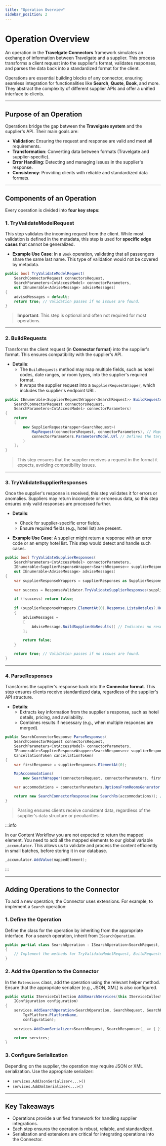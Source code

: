 ```yaml
---
title: "Operation Overview"
sidebar_position: 2
---
```



# **Operation Overview**

An operation in the **Travelgate Connectors** framework simulates an exchange of information between Travelgate and a supplier. This process transforms a client request into the supplier's format, validates responses, and parses the data back into a standardized format for the client.

Operations are essential building blocks of any connector, ensuring seamless integration for functionalities like **Search**, **Quote**, **Book**, and more. They abstract the complexity of different supplier APIs and offer a unified interface to clients.

---

## **Purpose of an Operation**

Operations bridge the gap between the **Travelgate system** and the supplier's API. Their main goals are:
- **Validation**: Ensuring the request and response are valid and meet all requirements.
- **Transformation**: Converting data between formats (Travelgate and supplier-specific).
- **Error Handling**: Detecting and managing issues in the supplier's response.
- **Consistency**: Providing clients with reliable and standardized data formats.

---

## **Components of an Operation**

Every operation is divided into **four key steps**:

### **1. TryValidateModelRequest**
This step validates the incoming request from the client. While most validation is defined in the metadata, this step is used for **specific edge cases** that cannot be generalized.

- **Example Use Case**: In a `Book` operation, validating that all passengers share the same last name. This type of validation would not be covered by metadata.

```csharp
public bool TryValidateModelRequest(
    SearchConnectorRequest connectorsRequest, 
    SearchParameters<CntAccessModel> connectorParameters,
    out IEnumerable<AdviseMessage> adviseMessages)
{
    adviseMessages = default;
    return true; // Validation passes if no issues are found.
}
```

> **Important**: This step is optional and often not required for most operations.

---

### **2. BuildRequests**
Transforms the client request (in **Connector format**) into the supplier's format. This ensures compatibility with the supplier's API.

- **Details**:
  - The `BuildRequests` method may map multiple fields, such as hotel codes, date ranges, or room types, into the supplier's required format.
  - It wraps the supplier request into a `SupplierRequestWrapper`, which includes the supplier's endpoint URL.

```csharp
public IEnumerable<SupplierRequestWrapper<SearchRequest>> BuildRequests(
    SearchConnectorRequest connectorsRequest, 
    SearchParameters<CntAccessModel> connectorParameters)
{
    return
    [
        new SupplierRequestWrapper<SearchRequest>(
            MapRequest(connectorsRequest, connectorParameters), // Maps the data to the supplier's format.
            connectorParameters.ParametersModel.Url // Defines the target URL for the request.
        )
    ];
}
```

> This step ensures that the supplier receives a request in the format it expects, avoiding compatibility issues.

---

### **3. TryValidateSupplierResponses**
Once the supplier's response is received, this step validates it for errors or anomalies. Suppliers may return incomplete or erroneous data, so this step ensures only valid responses are processed further.

- **Details**:
  - Check for supplier-specific error fields.
  - Ensure required fields (e.g., hotel list) are present.

- **Example Use Case**: A supplier might return a response with an error code or an empty hotel list. This step would detect and handle such cases.

```csharp
public bool TryValidateSupplierResponses(
    SearchParameters<CntAccessModel> connectorParameters,
    IEnumerable<SupplierResponseWrapper<SearchResponse>> supplierResponses,
    out IEnumerable<AdviseMessage> adviseMessages)
{
    var supplierResponseWrappers = supplierResponses as SupplierResponseWrapper<SearchResponse>[] ?? supplierResponses.ToArray();
    
    var success = ResponseValidator.TryValidateSupplierResponses(supplierResponseWrappers, out adviseMessages);

    if (!success) return false;
    
    if (supplierResponseWrappers.ElementAt(0).Response.ListaHoteles?.Hotel is null)
    {
        adviseMessages =
        [
            AdviseMessage.BuildSupplierNoResults() // Indicates no results from the supplier.
        ];

        return false;
    }

    return true; // Validation passes if no issues are found.
}
```

---

### **4. ParseResponses**
Transforms the supplier's response back into the **Connector format**. This step ensures clients receive standardized data, regardless of the supplier's API structure.

- **Details**:
  - Extracts key information from the supplier's response, such as hotel details, pricing, and availability.
  - Combines results if necessary (e.g., when multiple responses are merged).

```csharp
public SearchConnectorResponse ParseResponses(
    SearchConnectorRequest connectorsRequest,
    SearchParameters<CntAccessModel> connectorParameters,
    IEnumerable<SupplierResponseWrapper<SearchResponse>> supplierResponses,
    CancellationToken cancellationToken)
{
    var firstResponse = supplierResponses.ElementAt(0);

    MapAccommodations(
        new SearchWrapper(connectorsRequest, connectorParameters, firstResponse.Response));

    var accommodations = connectorParameters.OptionsFromRoomsGenerator.Combine();

    return new SearchConnectorResponse(new SearchRs(accommodations)); // Returns standardized results.
}
```

> Parsing ensures clients receive consistent data, regardless of the supplier's data structure or peculiarities.

:::info

In our Content Workflow you are not expected to return the mapped element. You need to add all the mapped elements to our global variable `_accumulator`. This allows us to validate and process the content efficiently in small batches, before storing it in our database.

```csharp
_accumulator.AddValue(mappedElement);
```

:::

---

## **Adding Operations to the Connector**

To add a new operation, the Connector uses extensions. For example, to implement a `Search` operation:

### **1. Define the Operation**
Define the class for the operation by inheriting from the appropriate interface. For a search operation, inherit from `ISearchOperation`.

```csharp
public partial class SearchOperation : ISearchOperation<SearchRequest, SearchResponse, CntAccessModel>
{
    // Implement the methods for TryValidateModelRequest, BuildRequests, etc.
}
```

### **2. Add the Operation to the Connector**
In the `Extensions` class, add the operation using the relevant helper method. Ensure that the appropriate serializer (e.g., JSON, XML) is also configured.

```csharp
public static IServiceCollection AddSearchServices(this IServiceCollection services,
    IConfiguration configuration)
{
    services.AddSearchOperation<SearchOperation, SearchRequest, SearchResponse, CntAccessModel>(
        TgxPlatform.PlatformName,
        configuration);
    
    services.AddJsonSerializer<SearchRequest, SearchResponse>(_ => { });

    return services;
}
```

### **3. Configure Serialization**
Depending on the supplier, the operation may require JSON or XML serialization. Use the appropriate serializer:

- `services.AddJsonSerializer<...>()`
- `services.AddXmlSerializer<...>()`

---

## **Key Takeaways**
- Operations provide a unified framework for handling supplier integrations.
- Each step ensures the operation is robust, reliable, and standardized.
- Serialization and extensions are critical for integrating operations into the Connector.
